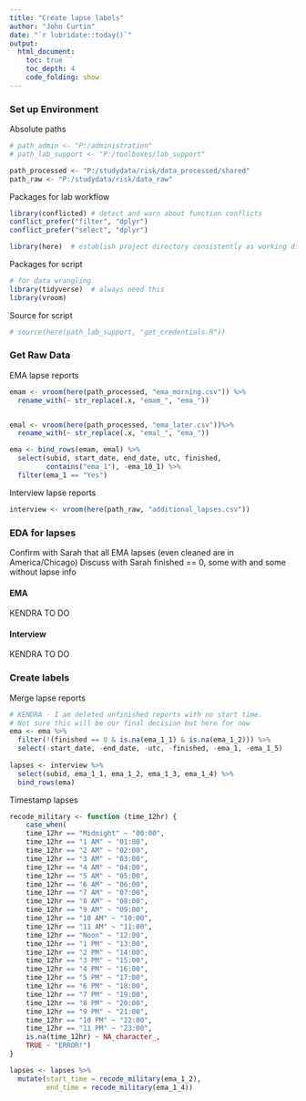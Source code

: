 ```yaml
---
title: "Create lapse labels"
author: "John Curtin"
date: "`r lubridate::today()`"
output: 
  html_document:
    toc: true 
    toc_depth: 4
    code_folding: show
---
```


### Set up Environment

Absolute paths
```r

# path_admin <- "P:/administration"
# path_lab_support <- "P:/toolboxes/lab_support"

path_processed <- "P:/studydata/risk/data_processed/shared"
path_raw <- "P:/studydata/risk/data_raw"
```

Packages for lab workflow 
```r

library(conflicted) # detect and warn about function conflicts
conflict_prefer("filter", "dplyr")
conflict_prefer("select", "dplyr")

library(here)  # establish project directory consistently as working directory
```

Packages for script
```r

# for data wrangling
library(tidyverse)  # always need this
library(vroom)
```

Source for script
```r
# source(here(path_lab_support, "get_credentials.R"))
```


### Get Raw Data


EMA lapse reports
```r
emam <- vroom(here(path_processed, "ema_morning.csv")) %>% 
  rename_with(~ str_replace(.x, "emam_", "ema_"))


emal <- vroom(here(path_processed, "ema_later.csv"))%>% 
  rename_with(~ str_replace(.x, "emal_", "ema_"))

ema <- bind_rows(emam, emal) %>% 
  select(subid, start_date, end_date, utc, finished,
         contains("ema_1"), -ema_10_1) %>% 
  filter(ema_1 == "Yes")
```

Interview lapse reports
```r
interview <- vroom(here(path_raw, "additional_lapses.csv"))
```

### EDA for lapses

Confirm with Sarah that all EMA lapses (even cleaned are in America/Chicago)
Discuss with Sarah finished == 0, some with and some without lapse info

#### EMA

KENDRA TO DO


#### Interview

KENDRA TO DO

### Create labels

Merge lapse reports
```r
# KENDRA - I am deleted unfinished reports with no start time.
# Not sure this will be our final decision but here for now
ema <- ema %>% 
  filter(!(finished == 0 & is.na(ema_1_1) & is.na(ema_1_2))) %>% 
  select(-start_date, -end_date, -utc, -finished, -ema_1, -ema_1_5)
         
lapses <- interview %>% 
  select(subid, ema_1_1, ema_1_2, ema_1_3, ema_1_4) %>% 
  bind_rows(ema)
```


Timestamp lapses
```r

recode_military <- function (time_12hr) {
    case_when(
    time_12hr == "Midnight" ~ "00:00",
    time_12hr == "1 AM" ~ "01:00",
    time_12hr == "2 AM" ~ "02:00",
    time_12hr == "3 AM" ~ "03:00",
    time_12hr == "4 AM" ~ "04:00",
    time_12hr == "5 AM" ~ "05:00",
    time_12hr == "6 AM" ~ "06:00",
    time_12hr == "7 AM" ~ "07:00",
    time_12hr == "8 AM" ~ "08:00",
    time_12hr == "9 AM" ~ "09:00",
    time_12hr == "10 AM" ~ "10:00",
    time_12hr == "11 AM" ~ "11:00",
    time_12hr == "Noon" ~ "12:00",
    time_12hr == "1 PM" ~ "13:00",
    time_12hr == "2 PM" ~ "14:00",
    time_12hr == "3 PM" ~ "15:00",
    time_12hr == "4 PM" ~ "16:00",
    time_12hr == "5 PM" ~ "17:00",
    time_12hr == "6 PM" ~ "18:00",
    time_12hr == "7 PM" ~ "19:00",
    time_12hr == "8 PM" ~ "20:00",
    time_12hr == "9 PM" ~ "21:00",
    time_12hr == "10 PM" ~ "22:00",
    time_12hr == "11 PM" ~ "23:00",
    is.na(time_12hr) ~ NA_character_,
    TRUE ~ "ERROR!")
}

lapses <- lapses %>% 
  mutate(start_time = recode_military(ema_1_2),
         end_time = recode_military(ema_1_4))
```

